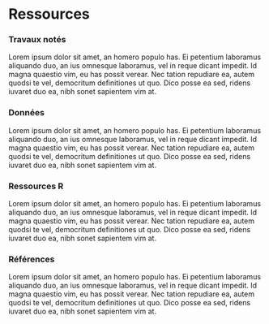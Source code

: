 \mainmatter


# Ressources {-}

### Travaux notés {-}

Lorem ipsum dolor sit amet, an homero populo has. Ei petentium laboramus aliquando duo, an ius omnesque laboramus, vel in reque dicant impedit. Id magna quaestio vim, eu has possit verear. Nec tation repudiare ea, autem quodsi te vel, democritum definitiones ut quo. Dico posse ea sed, ridens iuvaret duo ea, nibh sonet sapientem vim at.

### Données {-}

Lorem ipsum dolor sit amet, an homero populo has. Ei petentium laboramus aliquando duo, an ius omnesque laboramus, vel in reque dicant impedit. Id magna quaestio vim, eu has possit verear. Nec tation repudiare ea, autem quodsi te vel, democritum definitiones ut quo. Dico posse ea sed, ridens iuvaret duo ea, nibh sonet sapientem vim at.

### Ressources R {-}

Lorem ipsum dolor sit amet, an homero populo has. Ei petentium laboramus aliquando duo, an ius omnesque laboramus, vel in reque dicant impedit. Id magna quaestio vim, eu has possit verear. Nec tation repudiare ea, autem quodsi te vel, democritum definitiones ut quo. Dico posse ea sed, ridens iuvaret duo ea, nibh sonet sapientem vim at.

### Références {-}

Lorem ipsum dolor sit amet, an homero populo has. Ei petentium laboramus aliquando duo, an ius omnesque laboramus, vel in reque dicant impedit. Id magna quaestio vim, eu has possit verear. Nec tation repudiare ea, autem quodsi te vel, democritum definitiones ut quo. Dico posse ea sed, ridens iuvaret duo ea, nibh sonet sapientem vim at.
